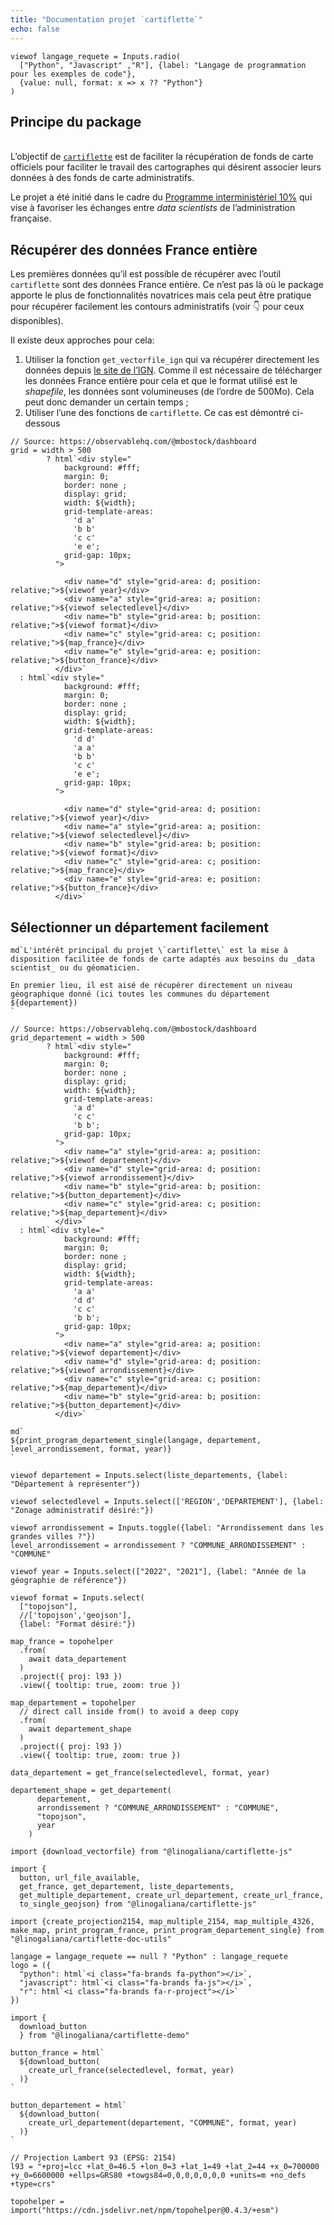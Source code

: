 ```yaml
---
title: "Documentation projet `cartiflette`"
echo: false
---
```



```ojs
viewof langage_requete = Inputs.radio(
  ["Python", "Javascript" ,"R"], {label: "Langage de programmation pour les exemples de code"},
  {value: null, format: x => x ?? "Python"}
)
```

## Principe du package

<br>
L'objectif de [`cartiflette`](https://github.com/InseeFrLab/cartiflette) est de faciliter la récupération de fonds de carte officiels pour faciliter le travail des cartographes qui désirent associer leurs données à des fonds de carte administratifs. 

Le projet a été initié dans le cadre du [Programme interministériel 10%](https://10pourcent.etalab.studio/projets/insee/)
qui vise à favoriser les échanges entre _data scientists_ de l'administration française. 


## Récupérer des données France entière


Les premières données qu'il est possible de récupérer avec l'outil `cartiflette` sont des données France entière. Ce n'est pas là où le package apporte le plus de fonctionnalités novatrices mais cela peut être pratique pour récupérer facilement les contours administratifs (voir 👇 pour ceux disponibles).

Il existe deux approches pour cela:

1. Utiliser la fonction `get_vectorfile_ign` qui va récupérer directement les données depuis [le site de l'IGN](https://geoservices.ign.fr/adminexpress). Comme il est nécessaire de télécharger les données France entière pour cela et que le format utilisé est le _shapefile_, les données sont volumineuses (de l'ordre de 500Mo). Cela peut donc demander un certain temps ;
2. Utiliser l'une des fonctions de `cartiflette`. Ce cas est démontré ci-dessous

```ojs
// Source: https://observablehq.com/@mbostock/dashboard
grid = width > 500
        ? html`<div style="
            background: #fff;
            margin: 0;
            border: none ;
            display: grid;
            width: ${width};
            grid-template-areas: 
              'd a'
              'b b'
              'c c'
              'e e';
            grid-gap: 10px;
          ">
          
            <div name="d" style="grid-area: d; position: relative;">${viewof year}</div>
            <div name="a" style="grid-area: a; position: relative;">${viewof selectedlevel}</div>
            <div name="b" style="grid-area: b; position: relative;">${viewof format}</div>
            <div name="c" style="grid-area: c; position: relative;">${map_france}</div>
            <div name="e" style="grid-area: e; position: relative;">${button_france}</div>
          </div>`
  : html`<div style="
            background: #fff;
            margin: 0;
            border: none ;
            display: grid;
            width: ${width};
            grid-template-areas: 
              'd d'
              'a a'
              'b b'
              'c c'
              'e e';
            grid-gap: 10px;
          ">
          
            <div name="d" style="grid-area: d; position: relative;">${viewof year}</div>
            <div name="a" style="grid-area: a; position: relative;">${viewof selectedlevel}</div>
            <div name="b" style="grid-area: b; position: relative;">${viewof format}</div>
            <div name="c" style="grid-area: c; position: relative;">${map_france}</div>
            <div name="e" style="grid-area: e; position: relative;">${button_france}</div>
          </div>`
```

## Sélectionner un département facilement

```ojs
md`L'intérêt principal du projet \`cartiflette\` est la mise à disposition facilitée de fonds de carte adaptés aux besoins du _data scientist_ ou du géomaticien.

En premier lieu, il est aisé de récupérer directement un niveau géographique donné (ici toutes les communes du département ${departement})
`
```

```ojs
// Source: https://observablehq.com/@mbostock/dashboard
grid_departement = width > 500
        ? html`<div style="
            background: #fff;
            margin: 0;
            border: none ;
            display: grid;
            width: ${width};
            grid-template-areas: 
              'a d'
              'c c'
              'b b';
            grid-gap: 10px;
          ">
            <div name="a" style="grid-area: a; position: relative;">${viewof departement}</div>
            <div name="d" style="grid-area: d; position: relative;">${viewof arrondissement}</div>
            <div name="b" style="grid-area: b; position: relative;">${button_departement}</div>
            <div name="c" style="grid-area: c; position: relative;">${map_departement}</div>
          </div>`
  : html`<div style="
            background: #fff;
            margin: 0;
            border: none ;
            display: grid;
            width: ${width};
            grid-template-areas: 
              'a a'
              'd d'
              'c c'
              'b b';
            grid-gap: 10px;
          ">
            <div name="a" style="grid-area: a; position: relative;">${viewof departement}</div>
            <div name="d" style="grid-area: d; position: relative;">${viewof arrondissement}</div>
            <div name="c" style="grid-area: c; position: relative;">${map_departement}</div>          
            <div name="b" style="grid-area: b; position: relative;">${button_departement}</div>
          </div>`
```

```ojs
md`
${print_program_departement_single(langage, departement, level_arrondissement, format, year)}
`
```

```ojs
viewof departement = Inputs.select(liste_departements, {label: "Département à représenter"})
```

```ojs
viewof selectedlevel = Inputs.select(['REGION','DEPARTEMENT'], {label: "Zonage administratif désiré:"})
```

```ojs
viewof arrondissement = Inputs.toggle({label: "Arrondissement dans les grandes villes ?"})
level_arrondissement = arrondissement ? "COMMUNE_ARRONDISSEMENT" : "COMMUNE"
```

```ojs
viewof year = Inputs.select(["2022", "2021"], {label: "Année de la géographie de référence"})
```

```ojs
viewof format = Inputs.select(
  ["topojson"],
  //['topojson','geojson'],
  {label: "Format désiré:"})
```

```ojs
map_france = topohelper
  .from(
    await data_departement
  )
  .project({ proj: l93 })
  .view({ tooltip: true, zoom: true })
```

```ojs
map_departement = topohelper
  // direct call inside from() to avoid a deep copy
  .from(
    await departement_shape
  )
  .project({ proj: l93 })
  .view({ tooltip: true, zoom: true })
```

```ojs
data_departement = get_france(selectedlevel, format, year)
```

```ojs
departement_shape = get_departement(
      departement,
      arrondissement ? "COMMUNE_ARRONDISSEMENT" : "COMMUNE",
      "topojson",
      year
    )
```

```ojs
import {download_vectorfile} from "@linogaliana/cartiflette-js"
```

```ojs
import {
  button, url_file_available,
  get_france, get_departement, liste_departements,
  get_multiple_departement, create_url_departement, create_url_france,
  to_single_geojson} from "@linogaliana/cartiflette-js"
```

```ojs
import {create_projection2154, map_multiple_2154, map_multiple_4326, make_map, print_program_france, print_program_departement_single} from "@linogaliana/cartiflette-doc-utils"
```

```ojs
langage = langage_requete == null ? "Python" : langage_requete
logo = ({
  "python": html`<i class="fa-brands fa-python"></i>`,
  "javascript": html`<i class="fa-brands fa-js"></i>`,
  "r": html`<i class="fa-brands fa-r-project"></i>`
})
```


```ojs
import {
  download_button
  } from "@linogaliana/cartiflette-demo"
```

```ojs
button_france = html`
  ${download_button(
    create_url_france(selectedlevel, format, year)
  )}
`
```

```ojs
button_departement = html`
  ${download_button(
    create_url_departement(departement, "COMMUNE", format, year)
  )}
`
```


```ojs
// Projection Lambert 93 (EPSG: 2154)
l93 = "+proj=lcc +lat_0=46.5 +lon_0=3 +lat_1=49 +lat_2=44 +x_0=700000 +y_0=6600000 +ellps=GRS80 +towgs84=0,0,0,0,0,0,0 +units=m +no_defs +type=crs"
```

```ojs
topohelper = import("https://cdn.jsdelivr.net/npm/topohelper@0.4.3/+esm")
```

